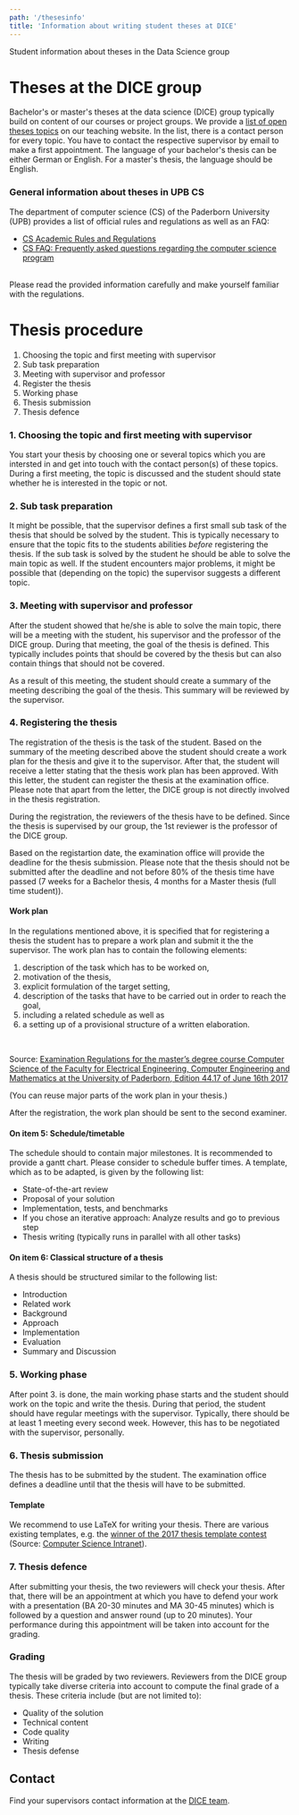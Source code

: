 ```yaml
---
path: '/thesesinfo'
title: 'Information about writing student theses at DICE'
---
```


Student information about theses in the Data Science group

# Theses at the DICE group

Bachelor's or master's theses at the data science (DICE) group typically build on content of our courses or project groups.
We provide a [list of open theses topics](https://dice-research.org/students/theses/) on our teaching website.
In the list, there is a contact person for every topic.
You have to contact the respective supervisor by email to make a first appointment.
The language of your bachelor's thesis can be either German or English. For a master's thesis, the language should be English.

### General information about theses in UPB CS

The department of computer science (CS) of the Paderborn University (UPB) provides a list of official rules and regulations as well as an FAQ:

- [CS Academic Rules and Regulations](https://cs.uni-paderborn.de/en/studies/formalities/academic-rules-and-regulations/)
- [CS FAQ: Frequently asked questions regarding the computer science program](https://cs.uni-paderborn.de/en/studies/advice-and-support/faq/)
   
<br/>
Please read the provided information carefully and make yourself familiar with the regulations.

# Thesis procedure

1. Choosing the topic and first meeting with supervisor
2. Sub task preparation
3. Meeting with supervisor and professor
4. Register the thesis
5. Working phase
6. Thesis submission
7. Thesis defence

### 1. Choosing the topic and first meeting with supervisor

You start your thesis by choosing one or several topics which you are intersted in and get into touch with the contact person(s) of these topics. During a first meeting, the topic is discussed and the student should state whether he is interested in the topic or not.

### 2. Sub task preparation

It might be possible, that the supervisor defines a first small sub task of the thesis that should be solved by the student. This is typically necessary to ensure that the topic fits to the students abilities _before_ registering the thesis. If the sub task is solved by the student he should be able to solve the main topic as well. If the student encounters major problems, it might be possible that (depending on the topic) the supervisor suggests a different topic.

### 3. Meeting with supervisor and professor

After the student showed that he/she is able to solve the main topic, there will be a meeting with the student, his supervisor and the professor of the DICE group. During that meeting, the goal of the thesis is defined. This typically includes points that should be covered by the thesis but can also contain things that should not be covered. 

As a result of this meeting, the student should create a summary of the meeting describing the goal of the thesis. This summary will be reviewed by the supervisor.

### 4. Registering the thesis

The registration of the thesis is the task of the student. Based on the summary of the meeting described above the student should create a work plan for the thesis and give it to the supervisor. After that, the student will receive a letter stating that the thesis work plan has been approved. With this letter, the student can register the thesis at the examination office. Please note that apart from the letter, the DICE group is not directly involved in the thesis registration.

During the registration, the reviewers of the thesis have to be defined. Since the thesis is supervised by our group, the 1st reviewer is the professor of the DICE group.

Based on the registartion date, the examination office will provide the deadline for the thesis submission. Please note that the thesis should not be submitted after the deadline and not before 80% of the thesis time have passed (7 weeks for a Bachelor thesis, 4 months for a Master thesis (full time student)).

#### Work plan

In the regulations mentioned above, it is specified that for registering a thesis the student has to prepare a work plan and submit it the the supervisor. The work plan has to contain the following elements:

1. description of the task which has to be worked on,
2. motivation of the thesis,
3. explicit formulation of the target setting,
4. description of the tasks that have to be carried out in order to reach the goal,
5. including a related schedule as well as
6. a setting up of a provisional structure of a written elaboration.  
  
<br/>

 Source: [Examination Regulations for the master’s degree course Computer Science of the Faculty for Electrical
Engineering, Computer Engineering and Mathematics at the University of Paderborn, Edition 44.17 of June 16th 2017](https://cs.uni-paderborn.de/fileadmin/informatik/Studium/Formalitaeten/Ordnungen/PO_Informatik_Englisch.pdf#page=14)

(You can reuse major parts of the work plan in your thesis.)

After the registration, the work plan should be sent to the second examiner.

#### On item 5: Schedule/timetable

The schedule should to contain major milestones.
It is recommended to provide a gantt chart.
Please consider to schedule buffer times.
A template, which as to be adapted, is given by the following list:

- State-of-the-art review
- Proposal of your solution
- Implementation, tests, and benchmarks
- If you chose an iterative approach: Analyze results and go to previous step
- Thesis writing (typically runs in parallel with all other tasks)

#### On item 6: Classical structure of a thesis

A thesis should be structured similar to the following list:

- Introduction
- Related work
- Background
- Approach
- Implementation
- Evaluation
- Summary and Discussion

### 5. Working phase

After point 3. is done, the main working phase starts and the student should work on the topic and write the thesis. During that period, the student should have regular meetings with the supervisor. Typically, there should be at least 1 meeting every second week. However, this has to be negotiated with the supervisor, personally.

### 6. Thesis submission

The thesis has to be submitted by the student. The examination office defines a deadline until that the thesis will have to be submitted. 

#### Template

We recommend to use LaTeX for writing your thesis.
There are various existing templates, e.g. the 
[winner of the 2017 thesis template contest](https://uni-paderborn.sciebo.de/s/aUztdnwY9xgE2WM)
(Source: [Computer Science Intranet](https://wiki.cs.uni-paderborn.de/CSIPB/WebHome)).

### 7. Thesis defence

After submitting your thesis, the two reviewers will check your thesis. After that, there will be an appointment at which you have to defend your work with a presentation (BA 20-30 minutes and MA 30-45 minutes) which is followed by a question and answer round (up to 20 minutes). Your performance during this appointment will be taken into account for the grading.

### Grading

The thesis will be graded by two reviewers. Reviewers from the DICE group typically take diverse criteria into account to compute the final grade of a thesis. These criteria include (but are not limited to): 
* Quality of the solution
* Technical content
* Code quality
* Writing
* Thesis defense

## Contact

Find your supervisors contact information at the [DICE team](https://dice-research.org/team/).
